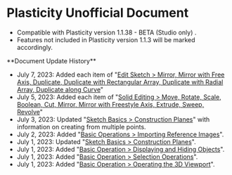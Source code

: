 
# Plasticity Unofficial Document

- Compatible with Plasticity version 1.1.38 - BETA (Studio only) .
- Features not included in Plasticity version 1.1.3 will be marked accordingly.

<Callout type="info">
**Document Update History**

- July 7, 2023: Added each item of "[Edit Sketch > Mirror, Mirror with Free Axis, Duplicate, Duplicate with Rectangular Array, Duplicate with Radial Array, Duplicate along Curve](./sketch-edit)"
- July 5, 2023: Added each item of "[Solid Editing > Move, Rotate, Scale, Boolean, Cut, Mirror, Mirror with Freestyle Axis, Extrude, Sweep, Revolve](./solid-edit)"
- July 3, 2023: Updated "[Sketch Basics > Construction Planes](./sketch-basic/construction-plane)" with information on creating from multiple points.
- July 2, 2023: Added "[Basic Operations > Importing Reference Images](./basic-operation/importing-reference-images)".
- July 1, 2023: Updated "[Sketch Basics > Construction Planes](./sketch-basic/construction-plane)".
- July 1, 2023: Added "[Basic Operation > Displaying and Hiding Objects](./basic-operation/displaying-and-hiding-objects)".
- July 1, 2023: Added "[Basic Operation > Selection Operations](./basic-operation/selection-operations)".
- July 1, 2023: Added "[Basic Operation > Operating the 3D Viewport](./basic-operation/3d-viewport-operation)".
</Callout>




